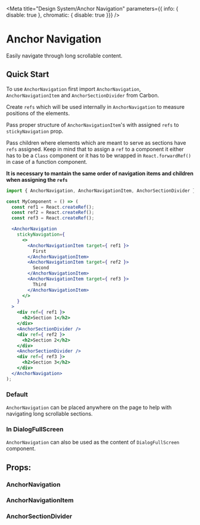 

<Meta
  title="Design System/Anchor Navigation"
  parameters={{ info: { disable: true }, chromatic: { disable: true }}}
/>

# Anchor Navigation
Easily navigate through long scrollable content.

## Quick Start

To use `AnchorNavigation` first import `AnchorNavigation`, `AnchorNavigationItem` and `AnchorSectionDivider` from Carbon.

Create `refs` which will be used internally in `AnchorNavigation` to measure positions of the elements.

Pass proper structure of `AnchorNavigationItem`'s with assigned `refs` to `stickyNavigation` prop.

Pass children where elements which are meant to serve as sections have `refs` assigned.
Keep in mind that to assign a `ref` to a component it either has to be a `Class` component or it has to be wrapped in `React.forwardRef()` in case of a function component.

**It is necessary to mantain the same order of navigation items and children when assigning the `refs`**

```jsx
import { AnchorNavigation, AnchorNavigationItem, AnchorSectionDivider } from "carbon-react/lib/components/anchor-navigation"

const MyComponent = () => (
  const ref1 = React.createRef();
  const ref2 = React.createRef();
  const ref3 = React.createRef();

  <AnchorNavigation
    stickyNavigation={
      <>
        <AnchorNavigationItem target={ ref1 }>
          First
        </AnchorNavigationItem>
        <AnchorNavigationItem target={ ref2 }>
          Second
        </AnchorNavigationItem>
        <AnchorNavigationItem target={ ref3 }>
          Third
        </AnchorNavigationItem>
      </>
    }
  >
    <div ref={ ref1 }>
      <h2>Section 1</h2>
    </div>
    <AnchorSectionDivider />
    <div ref={ ref2 }>
      <h2>Section 2</h2>
    </div>
    <AnchorSectionDivider />
    <div ref={ ref3 }>
      <h2>Section 3</h2>
    </div>
  </AnchorNavigation>
);
```

### Default
`AnchorNavigation` can be placed anywhere on the page to help with navigating long scrollable sections.

<Story id="test-anchornavigation--default" name="Default" />

### In DialogFullScreen
`AnchorNavigation` can also be used as the content of `DialogFullScreen` component.

<Preview>
  <Story id="test-anchornavigation--in-full-screen-dialog" name="InFullScreenDialog" />
</Preview>

## Props:

### AnchorNavigation

<Props of={AnchorNavigation} />

### AnchorNavigationItem

<Props of={AnchorNavigationItem} />

### AnchorSectionDivider

<Props of={AnchorSectionDivider} />
